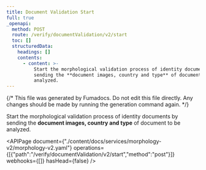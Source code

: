```yaml
---
title: Document Validation Start
full: true
_openapi:
  method: POST
  route: /verify/documentValidation/v2/start
  toc: []
  structuredData:
    headings: []
    contents:
      - content: >-
          Start the morphological validation process of identity documents by
          sending the **document images, country and type** of document to be
          analyzed.
---
```


{/* This file was generated by Fumadocs. Do not edit this file directly. Any changes should be made by running the generation command again. */}

Start the morphological validation process of identity documents by sending the **document images, country and type** of document to be analyzed.

<APIPage document={"./content/docs/services/morphology-v2/morphology-v2.yaml"} operations={[{"path":"/verify/documentValidation/v2/start","method":"post"}]} webhooks={[]} hasHead={false} />